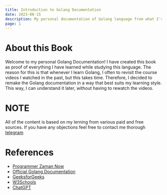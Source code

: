 ```yaml
---
title: Introduction to Golang Documentation
date: 2023-08-15
description: My personal documentation of Golang language from what I've learned
page: 1
---
```


# About this Book
Welcome to my personal Golang Documentation!
I have created this book as proof of everything I have learned while studying this language. The reason for this is that whenever I learn Golang, I often to revisit the course videos I watched in the past, but this takes time. Therefore, I decided to remake the Golang documentation in a way that best suits my learning style. This way, I can understand it later, without having to rewatch the videos.

# NOTE
All of the content is based on my lerning from various paid and free sources. If you have any objections feel free to contact me thorough [telegram](https://t.me/rin4th)

# References
+ [Programmer Zaman Now](https://www.udemy.com/course/pemrograman-go-lang-pemula-sampai-mahir/)
+ [Official Golang Documentation](https://go.dev/doc/)
+ [GeeksforGeeks](https://www.geeksforgeeks.org/golang-tutorial-learn-go-programming-language/)
+ [W3Schools](https://www.w3schools.com/go/)
+ [ChatGPT](chat.openai.com)